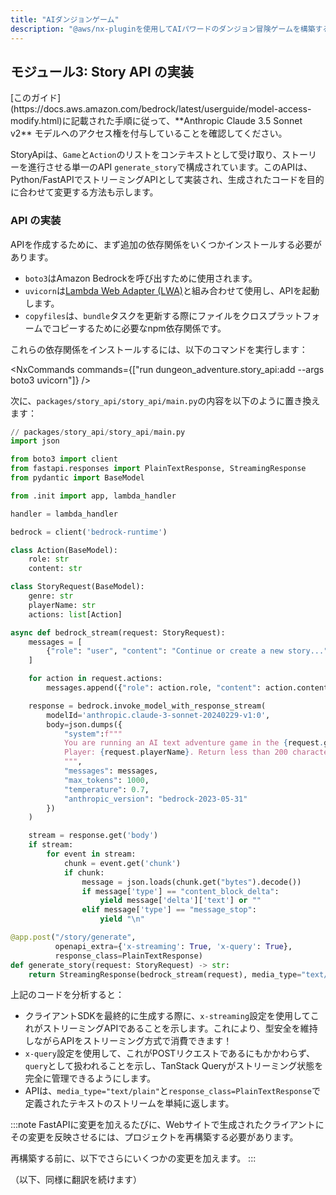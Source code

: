 ```yaml
---
title: "AIダンジョンゲーム"
description: "@aws/nx-pluginを使用してAIパワードのダンジョン冒険ゲームを構築する方法のチュートリアル。"
---
```



## モジュール3: Story API の実装

<Aside type="caution">
[このガイド](https://docs.aws.amazon.com/bedrock/latest/userguide/model-access-modify.html)に記載された手順に従って、**Anthropic Claude 3.5 Sonnet v2** モデルへのアクセス権を付与していることを確認してください。
</Aside>

StoryApiは、`Game`と`Action`のリストをコンテキストとして受け取り、ストーリーを進行させる単一のAPI `generate_story`で構成されています。このAPIは、Python/FastAPIでストリーミングAPIとして実装され、生成されたコードを目的に合わせて変更する方法も示します。

### API の実装

APIを作成するために、まず追加の依存関係をいくつかインストールする必要があります。

- `boto3`はAmazon Bedrockを呼び出すために使用されます。
- `uvicorn`は[Lambda Web Adapter (LWA)](https://github.com/awslabs/aws-lambda-web-adapter)と組み合わせて使用し、APIを起動します。
- `copyfiles`は、`bundle`タスクを更新する際にファイルをクロスプラットフォームでコピーするために必要なnpm依存関係です。

これらの依存関係をインストールするには、以下のコマンドを実行します：

<NxCommands commands={["run dungeon_adventure.story_api:add --args boto3 uvicorn"]} />
<InstallCommand pkg="copyfiles" dev />

次に、`packages/story_api/story_api/main.py`の内容を以下のように置き換えます：

```python
// packages/story_api/story_api/main.py
import json

from boto3 import client
from fastapi.responses import PlainTextResponse, StreamingResponse
from pydantic import BaseModel

from .init import app, lambda_handler

handler = lambda_handler

bedrock = client('bedrock-runtime')

class Action(BaseModel):
    role: str
    content: str

class StoryRequest(BaseModel):
    genre: str
    playerName: str
    actions: list[Action]

async def bedrock_stream(request: StoryRequest):
    messages = [
        {"role": "user", "content": "Continue or create a new story..."}
    ]

    for action in request.actions:
        messages.append({"role": action.role, "content": action.content})

    response = bedrock.invoke_model_with_response_stream(
        modelId='anthropic.claude-3-sonnet-20240229-v1:0',
        body=json.dumps({
            "system":f"""
            You are running an AI text adventure game in the {request.genre} genre.
            Player: {request.playerName}. Return less than 200 characters of text.
            """,
            "messages": messages,
            "max_tokens": 1000,
            "temperature": 0.7,
            "anthropic_version": "bedrock-2023-05-31"
        })
    )

    stream = response.get('body')
    if stream:
        for event in stream:
            chunk = event.get('chunk')
            if chunk:
                message = json.loads(chunk.get("bytes").decode())
                if message['type'] == "content_block_delta":
                    yield message['delta']['text'] or ""
                elif message['type'] == "message_stop":
                    yield "\n"

@app.post("/story/generate",
          openapi_extra={'x-streaming': True, 'x-query': True},
          response_class=PlainTextResponse)
def generate_story(request: StoryRequest) -> str:
    return StreamingResponse(bedrock_stream(request), media_type="text/plain")
```

上記のコードを分析すると：

- クライアントSDKを最終的に生成する際に、`x-streaming`設定を使用してこれがストリーミングAPIであることを示します。これにより、型安全を維持しながらAPIをストリーミング方式で消費できます！
- `x-query`設定を使用して、これがPOSTリクエストであるにもかかわらず、`query`として扱われることを示し、TanStack Queryがストリーミング状態を完全に管理できるようにします。
- APIは、`media_type="text/plain"`と`response_class=PlainTextResponse`で定義されたテキストのストリームを単純に返します。

:::note
FastAPIに変更を加えるたびに、Webサイトで生成されたクライアントにその変更を反映させるには、プロジェクトを再構築する必要があります。

再構築する前に、以下でさらにいくつかの変更を加えます。
:::

（以下、同様に翻訳を続けます）
